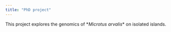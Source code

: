 ```yaml
---
title: "PhD project"
---
```


This project explores the genomics of \**Microtus arvalis*\* on isolated islands.
